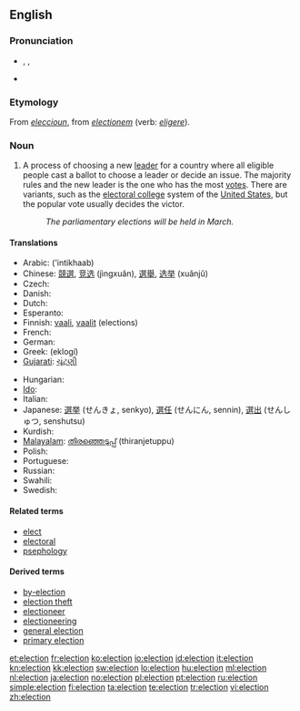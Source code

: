 {{wikipedia}}
{{also|élection}}
==English==

===Pronunciation===
* {{enPR|ĭ-lĕk'shən}}, {{IPA|/ɪˈlekʃ(ə)n/}}, {{SAMPA|/I"lekS(@)n/}}
* {{audio|En-us-election.ogg|Audio (US)}}

===Etymology===
From {{etyl|xno}} ''[[eleccioun]]'', from {{etyl|la}} ''[[electionem]]'' (verb: ''[[eligere]]'').

===Noun===
{{wikipedia}}
{{en-noun}}

# A process of choosing a new [[leader]] for a country where all eligible people cast a ballot to choose a leader or decide an issue.  The majority rules and the new leader is the one who has the most [[vote]]s.  There are variants, such as the [[electoral college]] system of the [[United States]], but the popular vote usually decides the victor.
#: ''The parliamentary elections will be held in March.''

====Translations====
{{trans-top|process of choosing a new leader}}
* Arabic: {{t-|ar|انتخاب|m|alt=إنْتِخاب}} ('intikhaab)
* Chinese: [[競選]], [[竞选]] (jìngxuǎn), [[選舉]], [[选举]] (xuǎnjǔ)
* Czech: {{t+|cs|volba|f}}
* Danish: {{t-|da|valg|n}}
* Dutch: {{t+|nl|verkiezing|f}}
* Esperanto: {{t-|eo|elekto|xs=Esperanto}}
* Finnish: [[vaali]], [[vaalit]] (elections)
* French: {{t+|fr|élection|f}}
* German: {{t+|de|Wahl|f}}
* Greek: {{t+|el|εκλογή|f}} (eklogí)
* [[Gujarati]]: [[ચૂંટણી]]
{{trans-mid}}
* Hungarian: {{t+|hu|választás}}
* [[Ido]]: {{t+|io|elekto|xs=Ido}}
* Italian: {{t+|it|elezione|f}}
* Japanese: [[選挙]] (せんきょ, senkyo), [[選任]] (せんにん, sennin), [[選出]] (せんしゅつ, senshutsu)
* Kurdish: {{ku-Arab|[[هه‌ڵبژاردن]]}}
* [[Malayalam]]: [[തിരഞ്ഞെടുപ്പ്]] (thiranjetuppu)
* Polish: {{t-|pl|wybory|p}}
* Portuguese: {{t+|pt|eleição|f}}
* Russian: {{t|ru|выборы|m|p|tr=výbory}}
* Swahili: {{t+|sw|uchaguzi|xs=Swahili}}
* Swedish: {{t+|sv|val|n}}
{{trans-bottom}}

====Related terms====
* [[elect]]
* [[electoral]]
* [[psephology]]

====Derived terms====
* [[by-election]]
* [[election theft]]
* [[electioneer]]
* [[electioneering]]
* [[general election]]
* [[primary election]]

[[et:election]]
[[fr:election]]
[[ko:election]]
[[io:election]]
[[id:election]]
[[it:election]]
[[kn:election]]
[[kk:election]]
[[sw:election]]
[[lo:election]]
[[hu:election]]
[[ml:election]]
[[nl:election]]
[[ja:election]]
[[no:election]]
[[pl:election]]
[[pt:election]]
[[ru:election]]
[[simple:election]]
[[fi:election]]
[[ta:election]]
[[te:election]]
[[tr:election]]
[[vi:election]]
[[zh:election]]